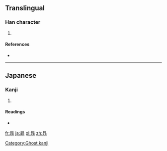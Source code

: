 ==Translingual==

===Han character===
{{Han char|rn=72|rad=日|as=08|sn=12|four=|canj=日中一卜 (ALMY)}}

# {{defn|Han|sort=日08}}

====References====
* {{Han ref|kx=0497.311|hdz=21518.041|uh=6683|ud=26243}}

----

==Japanese==

===Kanji===
{{ja-kanji|grade=|rs=日08}}

# {{defn|lang=ja|sort=日08}}

====Readings====
* {{ja-readings|on=[[ひ]] (hi)|kun=}}

[[Category:Ghost kanji]]

[[fr:暃]]
[[ja:暃]]
[[pl:暃]]
[[zh:暃]]